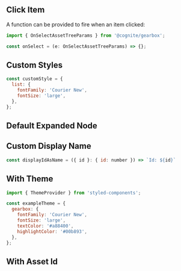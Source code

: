 
<Meta title="Assets|AssetTree/Example" decorators={decorators} />

## Click Item

A function can be provided to fire when an item clicked:

```jsx
import { OnSelectAssetTreeParams } from '@cognite/gearbox';

const onSelect = (e: OnSelectAssetTreeParams) => {};
```

<Preview withSource='open'>
  <Story name="Click Item">
    <AssetTree
      onSelect={onSelect}
    />
  </Story>
</Preview>

## Custom Styles

```jsx
const customStyle = {
  list: {
    fontFamily: 'Courier New',
    fontSize: 'large',
  },
};
```
      
<Preview withSource='open'>
  <Story name="Custom Styles">  
  <AssetTree
      styles={customStyle}
    />
  </Story>
</Preview>

## Default Expanded Node
      
<Preview withSource='open'>
  <Story name="Default Expanded Node">  
    <AssetTree
      defaultExpandedKeys={[6687602007296940]}
    />
  </Story>
</Preview>

## Custom Display Name

```jsx
const displayIdAsName = ({ id }: { id: number }) => `Id: ${id}`
```
<Preview withSource='open'>
  <Story name="Custom Display Name">  
    <AssetTree
      displayName={displayIdAsName}
    />
  </Story>
</Preview>

## With Theme

```jsx
import { ThemeProvider } from 'styled-components';

const exampleTheme = {
  gearbox: {
    fontFamily: 'Courier New',
    fontSize: 'large',
    textColor: '#a88400',
    highlightColor: '#00b893',
  },
};
```
<Preview withSource='open'>
  <Story name="With Theme">  
    <ThemeProvider theme={exampleTheme}><AssetTree /></ThemeProvider>
  </Story>
</Preview>

## With Asset Id

<Preview withSource='open'>
  <Story name="With Asset Id">  
    <AssetTree
      assetIds={[3111454725058294]}
    />
  </Story>
</Preview>
